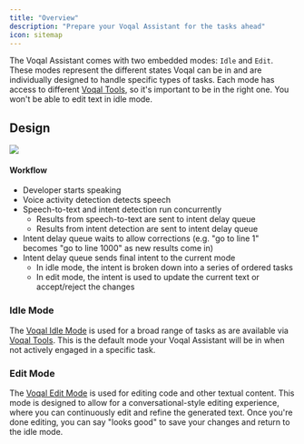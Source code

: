 ```yaml
---
title: "Overview"
description: "Prepare your Voqal Assistant for the tasks ahead"
icon: sitemap
---
```


The Voqal Assistant comes with two embedded modes: `Idle` and `Edit`.
These modes represent the different states Voqal can be in and are individually designed to handle specific types of tasks. Each mode
has access to different [Voqal Tools](/tools/overview), so it's important to be in the right one. You won't be able to edit text in idle mode.

## Design

<img src="/images/voqal_modes_design.png" />

#### Workflow

- Developer starts speaking
- Voice activity detection detects speech
- Speech-to-text and intent detection run concurrently
    - Results from speech-to-text are sent to intent delay queue
    - Results from intent detection are sent to intent delay queue
- Intent delay queue waits to allow corrections (e.g. "go to line 1" becomes "go to line 1000" as new results come in)
- Intent delay queue sends final intent to the current mode
    - In idle mode, the intent is broken down into a series of ordered tasks
    - In edit mode, the intent is used to update the current text or accept/reject the changes

### Idle Mode

The [Voqal Idle Mode](/modes/embedded/idle) is used for a broad range of tasks as are available via [Voqal Tools](/tools/overview).
This is the default mode your Voqal Assistant will be in when not actively engaged in a specific task.

### Edit Mode

The [Voqal Edit Mode](/modes/embedded/edit) is used for editing code and other textual content. This mode is designed to
allow for a conversational-style editing experience, where you can continuously edit and refine the generated text. Once
you're done editing, you can say "looks good" to save your changes and return to the idle mode.
